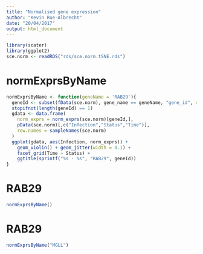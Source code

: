 ```yaml
---
title: "Normalised gene expression"
author: "Kevin Rue-Albrecht"
date: "20/04/2017"
output: html_document
---
```


<!-- As HTML pages are built independently, large objects need to be
reimported from disk, and smaller ones quickly recomputed. -->

```r
library(scater)
library(ggplot2)
sce.norm <- readRDS("rds/sce.norm.tSNE.rds")
```

# normExprsByName

```r
normExprsByName <- function(geneName = 'RAB29'){
  geneId <- subset(fData(sce.norm), gene_name == geneName, "gene_id", drop = TRUE)
  stopifnot(length(geneId) == 1)
  gdata <- data.frame(
    norm_exprs = norm_exprs(sce.norm)[geneId,],
    pData(sce.norm)[,c("Infection","Status","Time")],
    row.names = sampleNames(sce.norm)
  )
  ggplot(gdata, aes(Infection, norm_exprs)) + 
    geom_violin() + geom_jitter(width = 0.1) +
    facet_grid(Time ~ Status) +
    ggtitle(sprintf("%s - %s", "RAB29", geneId))
}
```

# RAB29

```r
normExprsByName()
```

# RAB29

```r
normExprsByName("MGLL")
```
